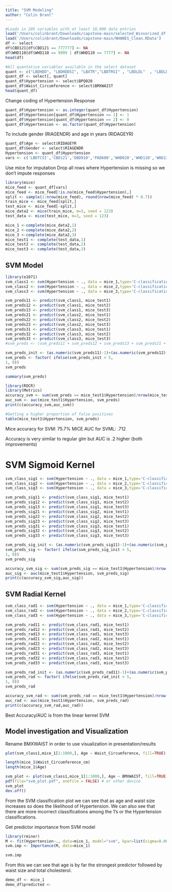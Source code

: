 ```yaml
---
title: "SVM Modeling"
author: "Colin Brant"
---
```


```r
#Loads in 205 variables with at least 10,000 data entries
load('/Users/colinbrant/Downloads/capstone-main/selected_Winsorized_df.Rdata')
load('/Users/colinbrant/Downloads/capstone-main/NHANES_Clean.RData')
df <- select
df$CBD121[df$CBD121 == 777777] <- NA
df$WHD110[df$WHD110 == 9999 | df$WHD110 == 7777] <- NA
head(df)
```

```r
#All quantative variables available in the select dataset
quant <- c("LBDHDD", "LBDHDDSI", "LBXTR","LBDTRSI" , "LBDLDL"  , "LBDLDLSI", "LBXTC"   , "LBDTCSI" , "LBXGLU"  , "LBDGLUSI" ,"CBD121"  , "CBD131"  ,"DBD900"  , "DBD905"  , "DBD910"  , "PAQ625"  , "PAD630"  , "PAQ670"  , "PAD675"  , "PAD680"  , "WHD010"  , "WHD020"  , "WHD050"  , "WHD110", "WHD120" ,  "WHD130"   ,"WHD140" ,  "WHQ150" ,  "BMXWT"  ,  "BMXHT"  ,  "BMXBMI" ,  "BMXLEG" ,  "BMXARML"  ,"BMXARMC",   "BPD035"  ,"INDFMPIR", "WTINT2YR", "WTMEC2YR")
quant_df <- select[, quant]
quant_df$Hypertension <- select$BPQ020
quant_df$Waist_Circumference <- select$BMXWAIST
head(quant_df)
```

Change coding of Hypertension Response
```r
quant_df$Hypertension <- as.integer(quant_df$Hypertension)
quant_df$Hypertension[quant_df$Hypertension == 1] <- 1
quant_df$Hypertension[quant_df$Hypertension == 2] <- 0
quant_df$Hypertension <- as.factor(quant_df$Hypertension)
```

To include gender (RIAGENDR) and age in years (RIDAGEYR)
```r
quant_df$Age <- select$RIDAGEYR
quant_df$Gender <- select$RIAGENDR
Hypertension <- quant_df$Hypertension
vars <- c('LBDTCSI','CBD121','DBD910','PAD680','WHD020','WHD110','WHD130','BMXHT','BMXBMI', 'BMXLEG', 'BMXARML', 'BMXARMC','Waist_Circumference','Age','Gender', 'Hypertension')
```

Use mice for imputation 
Drop all rows where Hypertension is missing so we don't impute responses
```r
library(mice)
mice_feed <- quant_df[vars]
mice_feed <- mice_feed[!is.na(mice_feed$Hypertension),]
split <- sample(1:nrow(mice_feed), round(nrow(mice_feed) * 0.7))
train_mice <- mice_feed[split,]
test_mice <- mice_feed[-split,]
mice_data2 <- mice(train_mice, m=3, seed = 123)
test_data <- mice(test_mice, m=3, seed = 123)
```


```r
mice_1 <-complete(mice_data2,1)
mice_2 <-complete(mice_data2,2)
mice_3 <-complete(mice_data2,3)
mice_test1 <- complete(test_data,1)
mice_test2 <- complete(test_data,2)
mice_test3 <- complete(test_data,3)
```

## SVM Model

```r
library(e1071)
svm_class1 <- svm(Hypertension ~ ., data = mice_1,type='C-classification',kernel='linear')
svm_class2 <- svm(Hypertension ~ ., data = mice_2,type='C-classification',kernel='linear')
svm_class3 <- svm(Hypertension ~ ., data = mice_3,type='C-classification',kernel='linear')

```

```r
svm_preds11 <- predict(svm_class1, mice_test1)
svm_preds12 <- predict(svm_class1, mice_test2)
svm_preds13 <- predict(svm_class1, mice_test3)
svm_preds21 <- predict(svm_class2, mice_test1)
svm_preds22 <- predict(svm_class2, mice_test2)
svm_preds23 <- predict(svm_class2, mice_test3)
svm_preds31 <- predict(svm_class3, mice_test1)
svm_preds32 <- predict(svm_class3, mice_test2)
svm_preds33 <- predict(svm_class3, mice_test3)
#svm_preds <- (svm_preds11 + svm_preds12 + svm_preds13 + svm_preds21 + svm_preds22 + svm_preds23 + svm_preds31 + svm_preds32 + svm_preds33)/9
```

```r
svm_preds_init <- (as.numeric(svm_preds11)-1)+(as.numeric(svm_preds12)-1)+(as.numeric(svm_preds13)-1)+(as.numeric(svm_preds21)-1)+(as.numeric(svm_preds22)-1)+(as.numeric(svm_preds23)-1)+(as.numeric(svm_preds31)-1)+(as.numeric(svm_preds32)-1)+(as.numeric(svm_preds33)-1)
svm_preds <- factor( ifelse(svm_preds_init > 5,
1, 0))
svm_preds
```

```r
summary(svm_preds)
```

```r
library(ROCR) 
library(Metrics)
accuracy_svm <- sum(svm_preds == mice_test1$Hypertension)/nrow(mice_test1)
auc_svm <- auc(mice_test1$Hypertension, svm_preds)
print(c(accuracy_svm,auc_svm))
```



```r
#Getting a higher proportion of false positives
table(mice_test1$Hypertension, svm_preds)
```

Mice accuracy for SVM: 75.7%
MICE AUC for SVML: .712

Accuracy is very similar to regular glm but AUC is .2 higher (both improvements)

# SVM Sigmoid Kernel 

```r
svm_class_sig1 <- svm(Hypertension ~ ., data = mice_1,type='C-classification',kernel='sigmoid', gamma=.001)
svm_class_sig2 <- svm(Hypertension ~ ., data = mice_2,type='C-classification',kernel='sigmoid', gamma=.001)
svm_class_sig3 <- svm(Hypertension ~ ., data = mice_3,type='C-classification',kernel='sigmoid', gamma=.001)
```
```r
svm_preds_sig11 <- predict(svm_class_sig1, mice_test1)
svm_preds_sig12 <- predict(svm_class_sig1, mice_test2)
svm_preds_sig13 <- predict(svm_class_sig1, mice_test3)
svm_preds_sig21 <- predict(svm_class_sig2, mice_test1)
svm_preds_sig22 <- predict(svm_class_sig2, mice_test2)
svm_preds_sig23 <- predict(svm_class_sig2, mice_test3)
svm_preds_sig31 <- predict(svm_class_sig3, mice_test1)
svm_preds_sig32 <- predict(svm_class_sig3, mice_test2)
svm_preds_sig33 <- predict(svm_class_sig3, mice_test3)
```

```r
svm_preds_sig_init <- (as.numeric(svm_preds_sig11)-1)+(as.numeric(svm_preds_sig12)-1)+(as.numeric(svm_preds_sig13)-1)+(as.numeric(svm_preds_sig21)-1)+(as.numeric(svm_preds_sig22)-1)+(as.numeric(svm_preds_sig23)-1)+(as.numeric(svm_preds_sig31)-1)+(as.numeric(svm_preds_sig32)-1)+(as.numeric(svm_preds_sig33)-1)
svm_preds_sig <- factor( ifelse(svm_preds_sig_init > 5,
1, 0))
svm_preds_sig
```

```r
accuracy_svm_sig <- sum(svm_preds_sig == mice_test1$Hypertension)/nrow(mice_test1)
auc_sig <- auc(mice_test1$Hypertension, svm_preds_sig)
print(c(accuracy_svm_sig,auc_sig))
```

## SVM Radial Kernel 
```r
svm_class_rad1 <- svm(Hypertension ~ ., data = mice_1,type='C-classification',kernel='radial', gamma=.001)
svm_class_rad2 <- svm(Hypertension ~ ., data = mice_2,type='C-classification',kernel='radial', gamma=.001)
svm_class_rad3 <- svm(Hypertension ~ ., data = mice_3,type='C-classification',kernel='radial', gamma=.001)

```
```r
svm_preds_rad11 <- predict(svm_class_rad1, mice_test1)
svm_preds_rad12 <- predict(svm_class_rad1, mice_test2)
svm_preds_rad13 <- predict(svm_class_rad1, mice_test3)
svm_preds_rad21 <- predict(svm_class_rad2, mice_test1)
svm_preds_rad22 <- predict(svm_class_rad2, mice_test2)
svm_preds_rad23 <- predict(svm_class_rad2, mice_test3)
svm_preds_rad31 <- predict(svm_class_rad3, mice_test1)
svm_preds_rad32 <- predict(svm_class_rad3, mice_test2)
svm_preds_rad33 <- predict(svm_class_rad3, mice_test3)
```

```r
svm_preds_rad_init <- (as.numeric(svm_preds_rad11)-1)+(as.numeric(svm_preds_rad12)-1)+(as.numeric(svm_preds_rad13)-1)+(as.numeric(svm_preds_rad21)-1)+(as.numeric(svm_preds_rad22)-1)+(as.numeric(svm_preds_rad23)-1)+(as.numeric(svm_preds_rad31)-1)+(as.numeric(svm_preds_rad32)-1)+(as.numeric(svm_preds_rad33)-1)
svm_preds_rad <- factor( ifelse(svm_preds_rad_init > 5,
1, 0))
svm_preds_rad
```

```r
accuracy_svm_rad <- sum(svm_preds_rad == mice_test1$Hypertension)/nrow(mice_test1)
auc_rad <- auc(mice_test1$Hypertension, svm_preds_rad)
print(c(accuracy_svm_rad,auc_rad))
```


Best Accuracy/AUC is from the linear kernel SVM 


## Model investigation and Visualization 
Rename BMXWAIST in order to use visualization in presentation/results
```r

plot(svm_class1,mice_1[1:1000,], Age ~ Waist_Circumference, fill=TRUE)
```
```r
length(mice_1$Waist_Circumference_cm)
length(mice_1$Age)
```

```r
svm_plot <- plot(svm_class1,mice_1[1:1000,], Age ~ BMXWAIST, fill=TRUE)
pdf(file="svm_plot.pdf", onefile = FALSE) # or other device
svm_plot
dev.off()
```


From the SVM classification plot we can see that as age and waist size increases so does the likelihood of Hypertension. We can also see that there are more incorrect classifications among the 1's or the Hypertension classifications.


Get predictor importance from SVM model
```r
library(rminer)
M <- fit(Hypertension~., data=mice_1, model="svm", kpar=list(sigma=0.001), C=2)
svm.imp <- Importance(M, data=mice_1)
```

```r
svm.imp
```

From this we can see that age is by far the strongest predictor followed by waist size and total cholesterol.


```r
demo_df <- mice_1
demo_df$predicted <- 
```


